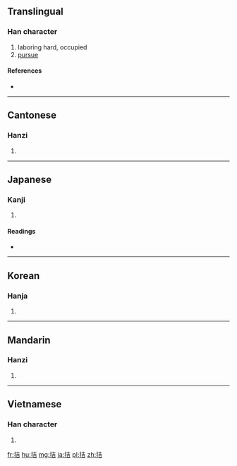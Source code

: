 ==Translingual==

===Han character===
{{Han char|rn=64|rad=手|as=06|sn=9|four=5406<sub>1</sub>|canj=手土口 (QGR)}}

# laboring hard, occupied
# [[pursue]]

====References====
* {{Han ref|kx=0427.210|dkj=11990|dj=0776.180|hdz=31866.030|uh=62EE|ud=25326|bh=ABFA|bd=44026}}

----

==Cantonese==

===Hanzi===
{{yue-hanzi|jyut=git3|y=git3}}

# {{defn|lang=yue|sort=手06}}

----

==Japanese==

===Kanji===
{{ja-kanji|grade=|rs=手06}}

# {{defn|lang=ja|sort=手06}}

====Readings====
* {{ja-readings|on=[[きつ]] (kitsu), [[けつ]] (ketsu), [[かつ]] (katsu)|kun=[[はたらく]] (hataraku)}}

----

==Korean==

===Hanja===
{{ko-hanja|hangeul=[[길]], [[결]]|eumhun=|rv=gil, gyeol|mr=kil, kyŏl|y=kil, kyel}}

# {{defn|lang=ko|sort=手06}}

----

==Mandarin==

===Hanzi===
{{cmn-hanzi|pin=[[jié]] ([[jie2]])|wg=chieh<sup>2</sup>}}

# {{defn|lang=cmn|sort=手06}}

----

==Vietnamese==

===Han character===
{{vi-hantu|[[kiết]], [[cất]], [[cắt]], [[gặt]], [[gật]], [[két]], [[kít]]|rs=手06}}

# {{defn|lang=vi|sort=手06}}

[[fr:拮]]
[[hu:拮]]
[[mg:拮]]
[[ja:拮]]
[[pl:拮]]
[[zh:拮]]